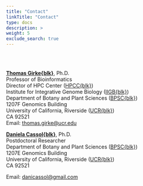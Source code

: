```yaml
---
title: "Contact"
linkTitle: "Contact"
type: docs
description: >
weight: 5
exclude_search: true
---
```


<br><br/>

**[Thomas Girke{blk}](http://girke.bioinformatics.ucr.edu/)**, Ph.D. <br/>
Professor of Bioinformatics <br/>
Director of HPC Center ([HPCC{blk}](http://hpcc.ucr.edu/))<br/>
Institute for Integrative Genome Biology ([IIGB{blk}](http://genomics.ucr.edu/)) <br/>
Department of Botany and Plant Sciences ([BPSC{blk}](http://plantbiology.ucr.edu/)) <br/>
1207F Genomics Building <br/>
University of California, Riverside ([UCR{blk}](http://www.ucr.edu/)) <br/>
CA 92521 <br/>
Email: <a href="mailto:danielac@ucr.edu">thomas.girke@ucr.edu</a><br/>

**[Daniela Cassol{blk}](https://www.dcassol.com/)**, Ph.D. <br/>
Postdoctoral Researcher <br/>
Department of Botany and Plant Sciences ([BPSC{blk}](http://plantbiology.ucr.edu/)) <br/>
1207E Genomics Building <br/>
University of California, Riverside ([UCR{blk}](http://www.ucr.edu/)) <br/>
CA 92521 <br/>

Email: <a href="mailto:danicassol@gmail.com">danicassol@gmail.com</a><br/>
